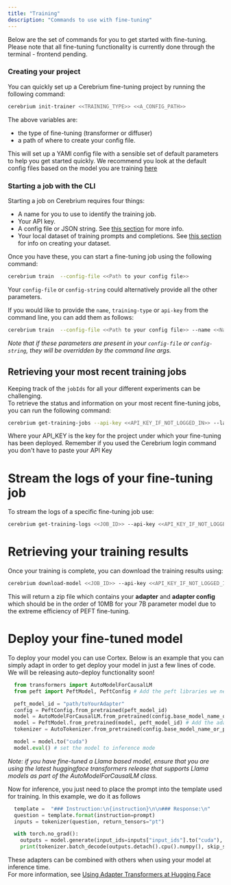 ```yaml
---
title: "Training"
description: "Commands to use with fine-tuning"
---
```


Below are the set of commands for you to get started with fine-tuning. Please note that all fine-tuning functionality is currently done through the terminal - frontend pending.

### Creating your project

You can quickly set up a Cerebrium fine-tuning project by running the following command:

```bash
cerebrium init-trainer <<TRAINING_TYPE>> <<A_CONFIG_PATH>>
```

The above variables are:

- the type of fine-tuning (transformer or diffuser)
- a path of where to create your config file.

This will set up a YAMl config file with a sensible set of default parameters to help you get started quickly. We recommend you look at the default config files
based on the model you are training [here](/cerebrium/fine-tuning/language-models/model-specific-docs/training-falcon)

### Starting a job with the CLI

Starting a job on Cerebrium requires four things:

- A name for you to use to identify the training job.
- Your API key.
- A config file or JSON string. See [this section](/cerebrium/fine-tuning/language-models/config) for more info.
- Your local dataset of training prompts and completions. See [this section](/cerebrium/fine-tuning/language-models/dataset) for info on creating your dataset.

Once you have these, you can start a fine-tuning job using the following command:

```bash
cerebrium train  --config-file <<Path to your config file>>
```

Your `config-file` or `config-string` could alternatively provide all the other parameters.

If you would like to provide the `name`, `training-type` or `api-key` from the command line, you can add them as follows:

```bash
cerebrium train  --config-file <<Path to your config file>> --name <<Name for your training>> --training-type "diffuser" --api-key <<Your api key if you haven't logged in>>
```

_Note that if these parameters are present in your `config-file` or `config-string`, they will be overridden by the command line args._

## Retrieving your most recent training jobs

Keeping track of the `jobIds` for all your different experiments can be challenging.  
To retrieve the status and information on your most recent fine-tuning jobs, you can run the following command:

```bash
cerebrium get-training-jobs --api-key <<API_KEY_IF_NOT_LOGGED_IN>> --last-n <<AN_OPTIONAL_PARAM_TO_LIMIT_NUMBER_OF_JOBS_RETURNED>>
```

Where your API_KEY is the key for the project under which your fine-tuning has been deployed. Remember if you used the Cerebrium login command you don't have to paste your API Key

# Stream the logs of your fine-tuning job

To stream the logs of a specific fine-tuning job use:

```bash
cerebrium get-training-logs <<JOB_ID>> --api-key <<API_KEY_IF_NOT_LOGGED_IN>>
```

# Retrieving your training results

Once your training is complete, you can download the training results using:

```bash
cerebrium download-model <<JOB_ID>> --api-key <<API_KEY_IF_NOT_LOGGED_IN>>  --download-path <<OPTIONAL_PATH_TO_DOWNLOAD_TO>>
```

This will return a zip file which contains your **adapter** and **adapter config** which should be in the order of 10MB for your 7B parameter model due to the extreme efficiency of PEFT fine-tuning.

# Deploy your fine-tuned model

To deploy your model you can use Cortex. Below is an example that you can simply adapt in order to get deploy your model in just a few lines of code. We will be releasing
auto-deploy functionality soon!

```python
  from transformers import AutoModelForCausalLM
  from peft import PeftModel, PeftConfig # Add the peft libraries we need for the adapter

  peft_model_id = "path/toYourAdapter"
  config = PeftConfig.from_pretrained(peft_model_id)
  model = AutoModelForCausalLM.from_pretrained(config.base_model_name_or_path)
  model = PeftModel.from_pretrained(model, peft_model_id) # Add the adapter to the model
  tokenizer = AutoTokenizer.from_pretrained(config.base_model_name_or_path)

  model = model.to("cuda")
  model.eval() # set the model to inference mode

```

_Note: if you have fine-tuned a Llama based model, ensure that you are using the latest huggingface transformers release that supports Llama models as part of the AutoModelForCausalLM class._

Now for inference, you just need to place the prompt into the template used for training. In this example, we do it as follows

```python
  template =  "### Instruction:\n{instruction}\n\n### Response:\n"
  question = template.format(instruction=prompt)
  inputs = tokenizer(question, return_tensors="pt")

  with torch.no_grad():
    outputs = model.generate(input_ids=inputs["input_ids"].to("cuda"), max_new_tokens=10)
    print(tokenizer.batch_decode(outputs.detach().cpu().numpy(), skip_special_tokens=True)[0])

```

These adapters can be combined with others when using your model at inference time.  
For more information, see
[Using Adapter Transformers at Hugging Face](https://huggingface.co/docs/hub/adapter-transformers#exploring-adaptertransformers-in-the-hub)
